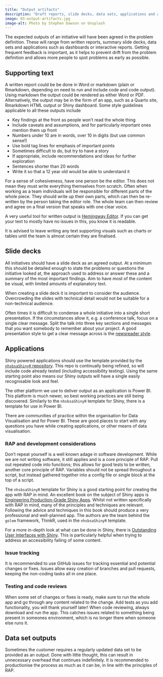 ```yaml
---
title: "Output artifacts"
description: "Draft reports, slide decks, data sets, applications and any other agreed outputs"
image: 03-output-artifacts.jpg
image-alt: Photo by Stephen Dawson on Unsplash
---
```


The expected outputs of an initiative will have been agreed in the problem definition. These will range from written reports, summary slide decks, data sets and applications such as dashboards or interactive reports. Getting frequent feedback is important, as it helps to prevent drift from the problem definition and allows more people to spot problems as early as possible.

## Supporting text

A written report could be be done in Word or markdown (plain or Rmarkdown, depending on need to run and include code and code output). Using markdown the output could be rendered as either Word or PDF. Alternatively, the output may be in the form of an app, such as a Quarto site, Rmarkdown HTML output or Shiny dashboard. Some style guidelines applicable to all these outputs include

- Key findings at the front as people won't read the whole thing
- Include caveats and assumptions, and for particularly important ones mention them up front
- Numbers under 10 are in words, over 10 in digits (but use common sense!)
- Use bold tag lines for emphasis of important points
- Sometimes difficult to do, but try to have a story
- If appropriate, include recommendations and ideas for further exploration
- Sentences shorter than 20 words
- Write it so that a 12 year old would be able to understand it

For a sense of cohesiveness, have one person be the editor. This does not mean they must write everything themselves from scratch. Often when working as a team individuals will be responsible for different parts of the whole piece. They should write up their own parts, which can then be re-written by the person taking the editor role. The whole team can then review and agree on a final version that speaks with one clear voice.

A very useful tool for written output is [Hemingway Editor](https://hemingwayapp.com/). If you can get your text to mostly have no issues in this, you know it is readable.

It is advised to leave writing any text supporting visuals such as charts or tables until the team is almost certain they are finalised.

## Slide decks

All initiatives should have a slide deck as an agreed output. At a minimum this should be detailed enough to state the problems or questions the initiative looked at, the approach used to address or answer these and a summary of the most important findings. Aim to have most of the content be visual, with limited amounts of explanatory text.

When creating a slide deck it is important to consider the audience. Overcrowding the slides with technical detail would not be suitable for a non-technical audience.

Often times it is difficult to condense a whole initiative into a single short presentation. If the circumstances allow it, e.g. a conference talk, focus on a single clear message. Split the talk into three key sections and messages that you want somebody to remember about your project. A good presentation style to get a clear message across is the [newsreader style](https://www.revolutionlearning.co.uk/article/newsreader-style-presentation-structure/).

## Applications

Shiny powered applications should use the template provided by the [`nhsbsaShinyR` repository](https://github.com/nhsbsa-data-analytics/nhsbsaShinyR). This repo is continually being refined, so will include code already tested (including accessibility testing). Using the same starting point also means our Shiny outputs will have a single easily recognisable look and feel.

The other platform we use to deliver output as an application is Power BI. This platform is much newer, so best working practices are still being discovered. Similarly to the `nhsbsaShinyR` template for Shiny, there is a template for use in Power BI.

There are communities of practice within the organisation for Data Visualisation and for Power BI. These are good places to start with any questions you have while creating applications, or other means of data visualisation.

### RAP and development considerations

Don't repeat yourself is a well known adage in software development. While we are not writing software, it still applies and is a core principle of RAP. Pull out repeated code into functions; this allows for good tests to be written, another core principle of RAP. Variables should not be spread throughout a script, but instead gathered together into a config file or single block at the top of a script.

The `nhsbsaShinyR` template for Shiny is a good starting point for creating the app with RAP in mind. An excellent book on the subject of Shiny apps is [Engineering Production-Grade Shiny Apps](https://engineering-shiny.org/). Whilst not written specifically with RAP in mind, many of the principles and techniques are relevant. Following the advice and techniques in this book should produce a very professional and well-planned app. The authors are the team behind the `golem` framework, ThinkR, used in the `nhsbsaShinyR` template.

For a more in-depth look at what can be done in Shiny, there is [Outstanding User Interfaces with Shiny](https://unleash-shiny.rinterface.com/). This is particularly helpful when trying to address an accessibility failing of some content.

### Issue tracking

It is recommended to use GitHub issues for tracking essential and potential changes or fixes. Issues allow easy creation of branches and pull requests, keeping the non-coding tasks all in one place.

### Testing and code reviews

When some set of changes or fixes is ready, make sure to run the whole app and go through any content related to the change. Add tests as you add functionality, you will thank yourself later! When code reviewing, always download and run the app. This catches issues related to something being present in someones environment, which is no longer there when someone else runs it.

## Data set outputs

Sometimes the customer requires a regularly updated data set to be provided as an output. Done with little thought, this can result in unnecessary overhead that continues indefinitely. It is recommended to productionise the process as much as it can be, in line with the principles of RAP.
